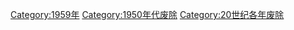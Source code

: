 {{discat|195|9|1949|1960}}
{{Commonscat|1959 disestablishments}}

[[Category:1959年|Category:1959年]]
[[Category:1950年代废除|Category:1950年代废除]]
[[Category:20世纪各年废除|Category:20世纪各年废除]]